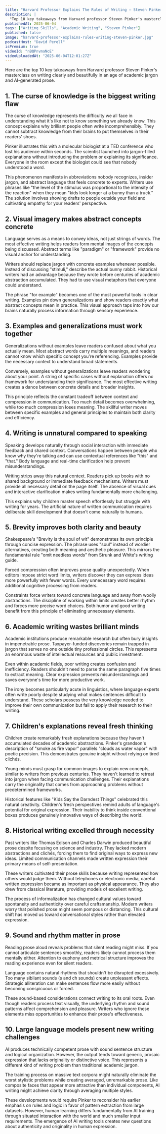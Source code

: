 ```yaml
---
title: "Harvard Professor Explains The Rules of Writing — Steven Pinker"
description: |
  "Top 10 key takeaways from Harvard professor Steven Pinker's masterclass on writing clearly and beautifully in an age of academic jargon and AI-generated prose."
publishedAt: 2025-06-04
tags: ["Writing Skills", "Academic Writing", "Steven Pinker"]
published: false
image: "harvard-professor-explains-rules-writing-steven-pinker.jpg"
podcastHost: "David Perell"
isPremium: true
videoId: "nBQPnvmaNcE"
videoUploadedAt: "2025-06-04T12:01:27Z" 
---
```



<PodcastSummaryPageLayout frontmatter={frontmatter}>
Here are the top 10 key takeaways from Harvard professor Steven Pinker's masterclass on writing clearly and beautifully in an age of academic jargon and AI-generated prose.

## 1. The curse of knowledge is the biggest writing flaw
The curse of knowledge represents the difficulty we all face in understanding what it's like not to know something we already know. This concept explains why brilliant people often write incomprehensibly. They cannot subtract knowledge from their brains to put themselves in their readers' shoes.

Pinker illustrates this with a molecular biologist at a TED conference who lost his audience within seconds. The scientist launched into jargon-filled explanations without introducing the problem or explaining its significance. Everyone in the room except the biologist could see that nobody understood a word.

This phenomenon manifests in abbreviations nobody recognizes, insider jargon, and abstract language that feels concrete to experts. Writers use phrases like "the level of the stimulus was proportional to the intensity of the reaction" when they mean "kids look longer at a bunny than a truck." The solution involves showing drafts to people outside your field and cultivating empathy for your readers' perspective.

## 2. Visual imagery makes abstract concepts concrete
Language serves as a means to convey ideas, not just strings of words. The most effective writing helps readers form mental images of the concepts being discussed. Abstract terms like "paradigm" or "framework" provide no visual anchor for understanding.

Writers should replace jargon with concrete examples whenever possible. Instead of discussing "stimuli," describe the actual bunny rabbit. Historical writers had an advantage because they wrote before centuries of academic abstraction accumulated. They had to use visual metaphors that everyone could understand.

The phrase "for example" becomes one of the most powerful tools in clear writing. Examples pin down generalizations and show readers exactly what abstract concepts mean in practice. This visual approach taps into how our brains naturally process information through sensory experience.

## 3. Examples and generalizations must work together
Generalizations without examples leave readers confused about what you actually mean. Most abstract words carry multiple meanings, and readers cannot know which specific concept you're referencing. Examples provide the necessary context to understand broad statements.

Conversely, examples without generalizations leave readers wondering about your point. A string of specific cases without explanation offers no framework for understanding their significance. The most effective writing creates a dance between concrete details and broader insights.

This principle reflects the constant tradeoff between context and compression in communication. Too much detail becomes overwhelming, while too much compression loses meaning. The skillful writer moves between specific examples and general principles to maintain both clarity and efficiency.

## 4. Writing is unnatural compared to speaking
Speaking develops naturally through social interaction with immediate feedback and shared context. Conversations happen between people who know why they're talking and can use contextual references like "this" and "that." Body language and real-time clarification help prevent misunderstandings.

Writing strips away this natural context. Readers pick up books with no shared background or immediate feedback mechanisms. Writers must provide all necessary detail on the page itself. The absence of visual cues and interactive clarification makes writing fundamentally more challenging.

This explains why children master speech effortlessly but struggle with writing for years. The artificial nature of written communication requires deliberate skill development that doesn't come naturally to humans.

## 5. Brevity improves both clarity and beauty
Shakespeare's "Brevity is the soul of wit" demonstrates its own principle through concise expression. The phrase uses "soul" instead of wordier alternatives, creating both meaning and aesthetic pleasure. This mirrors the fundamental rule "omit needless words" from Strunk and White's writing guide.

Forced compression often improves prose quality unexpectedly. When editors impose strict word limits, writers discover they can express ideas more powerfully with fewer words. Every unnecessary word requires additional cognitive processing from readers.

Constraints force writers toward concrete language and away from woolly abstractions. The discipline of working within limits creates better rhythm and forces more precise word choices. Both humor and good writing benefit from this principle of eliminating unnecessary elements.

## 6. Academic writing wastes brilliant minds
Academic institutions produce remarkable research but often bury insights in impenetrable prose. Taxpayer-funded discoveries remain trapped in jargon that serves no one outside tiny professional circles. This represents an enormous waste of intellectual resources and public investment.

Even within academic fields, poor writing creates confusion and inefficiency. Readers shouldn't need to parse the same paragraph five times to extract meaning. Clear expression prevents misunderstandings and saves everyone's time for more productive work.

The irony becomes particularly acute in linguistics, where language experts often write poorly despite studying what makes sentences difficult to understand. These scholars possess the very knowledge needed to improve their own communication but fail to apply their research to their writing.

## 7. Children's explanations reveal fresh thinking
Children create remarkably fresh explanations because they haven't accumulated decades of academic abstractions. Pinker's grandson's description of "smoke as fire vapor" parallels "clouds as water vapor" with poetic precision. This demonstrates genuine insight without relying on tired clichés.

Young minds must grasp for common images to explain new concepts, similar to writers from previous centuries. They haven't learned to retreat into jargon when facing communication challenges. Their explanations carry the originality that comes from approaching problems without predetermined frameworks.

Historical features like "Kids Say the Darndest Things" celebrated this natural creativity. Children's fresh perspectives remind adults of language's potential for original expression. Their inability to think inside conventional boxes produces genuinely innovative ways of describing the world.

## 8. Historical writing excelled through necessity
Past writers like Thomas Edison and Charles Darwin produced beautiful prose despite focusing on science and industry. They lacked modern abstractions and clichés, forcing them to find original ways to express new ideas. Limited communication channels made written expression their primary means of self-presentation.

These writers cultivated their prose skills because writing represented how others would judge them. Without telephones or electronic media, careful written expression became as important as physical appearance. They also drew from classical literature, providing models of excellent writing.

The process of informalization has changed cultural values toward spontaneity and authenticity over careful craftsmanship. Modern writers worry that polished prose might seem pompous or distancing. This cultural shift has moved us toward conversational styles rather than elevated expression.

## 9. Sound and rhythm matter in prose
Reading prose aloud reveals problems that silent reading might miss. If you cannot articulate sentences smoothly, readers likely cannot process them mentally either. Attention to euphony and metrical structure improves the reading experience even for silent readers.

Language contains natural rhythms that shouldn't be disrupted excessively. Too many sibilant sounds (s and ch sounds) create unpleasant effects. Strategic alliteration can make sentences flow more easily without becoming conspicuous or forced.

These sound-based considerations connect writing to its oral roots. Even though readers process text visually, the underlying rhythm and sound patterns affect comprehension and pleasure. Writers who ignore these elements miss opportunities to enhance their prose's effectiveness.

## 10. Large language models present new writing challenges
AI produces technically competent prose with sound sentence structure and logical organization. However, the output tends toward generic, prosaic expression that lacks originality or distinctive voice. This represents a different kind of writing problem than traditional academic jargon.

The training process on massive text corpora might naturally eliminate the worst stylistic problems while creating averaged, unremarkable prose. Like composite faces that appear more attractive than individual components, AI writing might achieve clarity through averaging multiple styles.

These developments would require Pinker to reconsider his earlier emphasis on rules and logic in favor of pattern extraction from large datasets. However, human learning differs fundamentally from AI training through situated interaction with the world and much smaller input requirements. The emergence of AI writing tools creates new questions about authenticity and originality in human expression.

</PodcastSummaryPageLayout>

